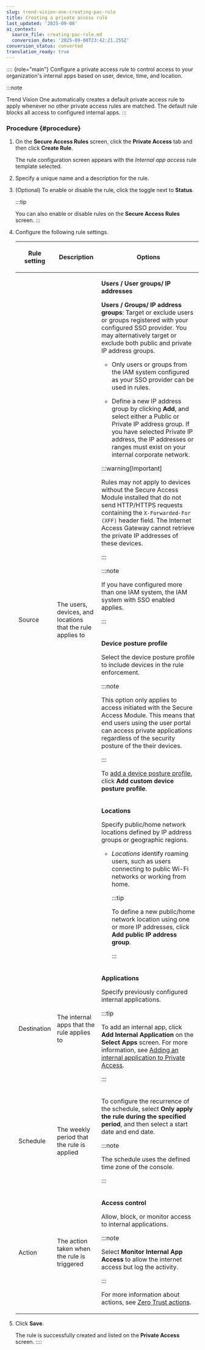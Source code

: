 ```yaml
---
slug: trend-vision-one-creating-pac-rule
title: Creating a private access rule
last_updated: '2025-09-08'
ai_context:
  source_file: creating-pac-rule.md
  conversion_date: '2025-09-08T23:42:21.255Z'
conversion_status: converted
translation_ready: true
---
```


:::: {role="main"}
Configure a private access rule to control access to your organization's internal apps based on user, device, time, and location.

:::note

Trend Vision One automatically creates a default private access rule to apply whenever no other private access rules are matched. The default rule blocks all access to configured internal apps.
:::

### Procedure {#procedure}

1.  On the **Secure Access Rules** screen, click the **Private Access** tab and then click **Create Rule**.

    The rule configuration screen appears with the *Internal app access* rule template selected.

2.  Specify a unique name and a description for the rule.

3.  (Optional) To enable or disable the rule, click the toggle next to **Status**.

    :::tip

    You can also enable or disable rules on the **Secure Access Rules** screen.
    :::

4.  Configure the following rule settings.

    <table>
    <colgroup>
    <col style="width: 13%" />
    <col style="width: 25%" />
    <col style="width: 63%" />
    </colgroup>
    <thead>
    <tr>
    <th><p>Rule setting</p></th>
    <th><p>Description</p></th>
    <th><p>Options</p></th>
    </tr>
    </thead>
    <tbody>
    <tr>
    <td rowspan="3"><p>Source</p></td>
    <td rowspan="3"><p>The users, devices, and locations that the rule applies to</p></td>
    <td><p><strong>Users / User groups/ IP addresses</strong></p>
    <p><strong>Users / Groups/ IP address groups</strong>: Target or exclude users or groups registered with your configured SSO provider. You may alternatively target or exclude both public and private IP address groups.</p>
    <ul>
    <li><p>Only users or groups from the IAM system configured as your SSO provider can be used in rules.</p></li>
    <li><p>Define a new IP address group by clicking <strong>Add</strong>, and select either a Public or Private IP address group. If you have selected Private IP address, the IP addresses or ranges must exist on your internal corporate network.</p></li>
    </ul>
    

    :::warning[Important]
    
    <p>Rules may not apply to devices without the Secure Access Module installed that do not send HTTP/HTTPS requests containing the <code>X-Forwarded-For (XFF)</code> header field. The Internet Access Gateway cannot retrieve the private IP addresses of these devices.</p>
    

    :::

    
    

    :::note
    
    <p>If you have configured more than one IAM system, the IAM system with SSO enabled applies.</p>
    

    :::

    </td>
    </tr>
    <tr>
    <td><p><strong>Device posture profile</strong></p>
    <p>Select the device posture profile to include devices in the rule enforcement.</p>
    

    :::note
    
    <p>This option only applies to access initiated with the Secure Access Module. This means that end users using the user portal can access private applications regardless of the security posture of the their devices.</p>
    

    :::

    
    <p>To <a href="trend-vision-one-adding-device-posture-profile">add a device posture profile</a>, click <strong>Add custom device posture profile</strong>.</p></td>
    </tr>
    <tr>
    <td><p><strong>Locations</strong></p>
    <p>Specify public/home network locations defined by IP address groups or geographic regions.</p>
    <ul>
    <li><p><em>Locations</em> identify roaming users, such as users connecting to public Wi-Fi networks or working from home.</p>
    

    :::tip
    
    <p>To define a new public/home network location using one or more IP addresses, click <strong>Add public IP address group</strong>.</p>
    

    :::

    </li>
    </ul></td>
    </tr>
    <tr>
    <td><p>Destination</p></td>
    <td><p>The internal apps that the rule applies to</p></td>
    <td><p><strong>Applications</strong></p>
    <p>Specify previously configured internal applications.</p>
    

    :::tip
    
    <p>To add an internal app, click <strong>Add Internal Application</strong> on the <strong>Select Apps</strong> screen. For more information, see <a href="trend-vision-one-add-internal-application-pac">Adding an internal application to Private Access</a>.</p>
    

    :::

    </td>
    </tr>
    <tr>
    <td><p>Schedule</p></td>
    <td><p>The weekly period that the rule is applied</p></td>
    <td><p>To configure the recurrence of the schedule, select <strong>Only apply the rule during the specified period</strong>, and then select a start date and end date.</p>
    

    :::note
    
    <p>The schedule uses the defined time zone of the console.</p>
    

    :::

    </td>
    </tr>
    <tr>
    <td><p>Action</p></td>
    <td><p>The action taken when the rule is triggered</p></td>
    <td><p><strong>Access control</strong></p>
    <p>Allow, block, or monitor access to internal applications.</p>
    

    :::note
    
    <p>Select <strong>Monitor Internal App Access</strong> to allow the internet access but log the activity.</p>
    

    :::

    
    <p>For more information about actions, see <a href="trend-vision-one-zero-trust-actions">Zero Trust actions</a>.</p></td>
    </tr>
    </tbody>
    </table>

5.  Click **Save**.

    The rule is successfully created and listed on the **Private Access** screen.
::::
